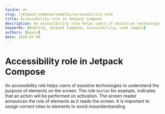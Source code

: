 ```yaml
---
locale: en
slug: /jetpack-compose/samples/accessibility-role
title: Accessibility role in Jetpack Compose
description: An accessibility role helps users of assistive technologies to understand the purpose of elements on the screen.
keywords: [Android, Jetpack Compose, accessibility, code sample]
authors: [pavlo]
date: 2024-07-09
---
```


# Accessibility role in Jetpack Compose

An accessibility role helps users of assistive technologies to understand the purpose of elements on the screen. The role `button` for example, indicates that an action will be performed on activation. The screen reader announces the role of elements as it reads the screen. It is important to assign correct roles to elements to avoid misunderstanding.

<CodeSample id="accessibility-role" platform="compose" locale="en"/>
